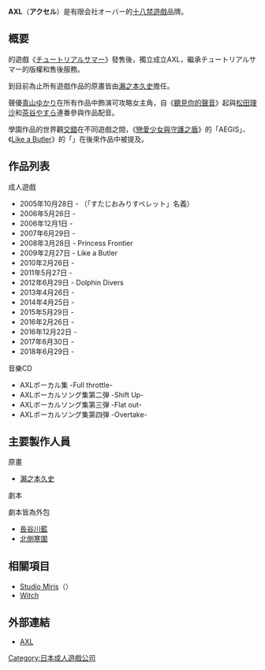 {{Unreferenced|time=2019-03-24}}
{{About|十八禁遊戲品牌|美國搖滾歌手Axl Rose|埃克索尔·罗斯|其他用法|Axl (消歧義)}}
{{美少女ゲームブランド
|ブランド名 = AXL
|企業名 = 有限会社オーバー
|主要人物 = [[瀨之本久史|瀨之本久史]]
|デビュー作 = {{lang|ja|チュートリアルサマー}}<br />（「すたじおみりすペレット」名義）
|デビュー作発売日 = 2005年10月28日
|最新作 = {{lang|ja|キュリオディーラー}}
|最新作発売日 = 2018年6月29日
|URL = http://www.axl-soft.jp/
|サイト名 = AXL
}}
'''AXL'''（'''アクセル'''）是有限会社オーバー的[[十八禁遊戲|十八禁遊戲]]品牌。

== 概要 ==
{{nihongo|[[Studio_Miris|Studio Miris Pellet]]|すたじおみりすペレット}}的遊戲《[[チュートリアルサマー|チュートリアルサマー]]》發售後，獨立成立AXL，繼承チュートリアルサマー的版權和售後服務。

到目前為止所有遊戲作品的原畫皆由[[瀨之本久史|瀨之本久史]]擔任。

聲優[[青山ゆかり|青山ゆかり]]在所有作品中飾演可攻略女主角，自《[[聽見你的聲音|聽見你的聲音]]》起與[[松田理沙|松田理沙]]和[[茶谷やすら|茶谷やすら]]連番參與作品配音。

學園作品的世界觀[[跨界作品|交錯]]在不同遊戲之間，《[[戀愛少女與守護之盾|戀愛少女與守護之盾]]》的「AEGIS」、《[[Like_a_Butler|Like a Butler]]》的「{{nihongo|愛波頓飯店|アップルトンホテル}}」在後來作品中被提及。

== 作品列表 ==
;成人遊戲
* 2005年10月28日 - {{nihongo|[[Tutorial_Summer|Tutorial Summer]]|チュートリアルサマー}}（「すたじおみりすペレット」名義）
* 2006年5月26日 - {{lang|ja|ひだまり}}
* 2006年12月1日 - {{nihongo|聽見你的聲音|キミの声がきこえる}}
* 2007年6月29日 - {{nihongo|[[戀愛少女與守護之盾|戀愛少女與守護之盾]]|恋する乙女と守護の楯}}
* 2008年3月28日 - Princess Frontier
* 2009年2月27日 - Like a Butler
* 2010年2月26日 - {{lang|ja|かしましコミュニケーション}}
* 2011年5月27日 - {{lang|ja|愛しい対象の護り方}}
* 2012年6月29日 - Dolphin Divers
* 2013年4月26日 - {{lang|ja|百花繚乱エリクシル}}
* 2014年4月25日 - {{lang|ja|レーシャル・マージ}}
* 2015年5月29日 - {{lang|ja|あやかしコントラクト}}
* 2016年2月26日 - {{lang|ja|恋する乙女と守護の楯 ～薔薇の聖母～}}
* 2016年12月22日 - {{lang|ja|王の耳には届かない!}}
* 2017年6月30日 - {{lang|ja|アイよりアオい海の果て}}
* 2018年6月29日 - {{lang|ja|キュリオディーラー}}

;音樂CD
*AXLボーカル集 -Full throttle-
*AXLボーカルソング集第二弾 -Shift Up-
*AXLボーカルソング集第三弾 -Flat out-
*AXLボーカルソング集第四弾 -Overtake-

== 主要製作人員 ==
;原畫
*[[瀨之本久史|瀨之本久史]]
;劇本
劇本皆為外包
*[[長谷川藍|長谷川藍]]
*[[北側寒圍|北側寒圍]]

== 相關項目 ==
*[[Studio_Miris|Studio Miris]]（{{lang|ja|すたじおみりす}}）
*[[Witch|Witch]]

== 外部連結 ==
*[http://www.axl-soft.jp/ AXL]{{Wayback|url=http://www.axl-soft.jp/ |date=20100522032711 }}{{ja}}

{{DEFAULTSORT:Axl}}

[[Category:日本成人遊戲公司|Category:日本成人遊戲公司]]